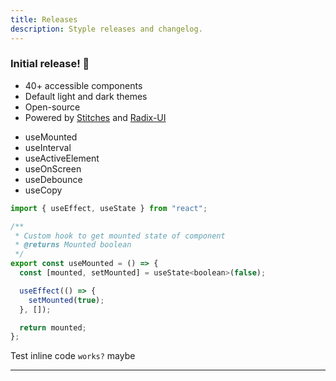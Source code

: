 ```yaml
---
title: Releases
description: Styple releases and changelog.
---
```


### Initial release! 🎉

<Release name="@styple/design-system" version="v0.1.0" current />

- 40+ accessible components
- Default light and dark themes
- Open-source
- Powered by [Stitches](https://stitches.dev/) and [Radix-UI](https://www.radix-ui.com/)

<Release name="@styple/hooks" version="v0.1.0" current />

- useMounted
- useInterval
- useActiveElement
- useOnScreen
- useDebounce
- useCopy

```js
import { useEffect, useState } from "react";

/**
 * Custom hook to get mounted state of component
 * @returns Mounted boolean
 */
export const useMounted = () => {
  const [mounted, setMounted] = useState<boolean>(false);

  useEffect(() => {
    setMounted(true);
  }, []);

  return mounted;
};
```

Test inline code `works?` maybe 

---
